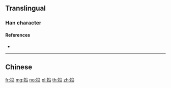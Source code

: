 {{character info/new}}
{{also|搗|擣}}
==Translingual==
{{Han simplified forms|擣|𢭏|捣|ex=y}}

===Han character===
{{Han char|rn=64|rad=手|as=07|sn=10|four=|canj=QPYU|ids=⿰扌岛}}

====References====
* {{Han ref|kx=0434.241|hdz=31887.020|uh=6363}}

----

==Chinese==
{{zh-see|搗}}

[[fr:捣]]
[[mg:捣]]
[[no:捣]]
[[pl:捣]]
[[th:捣]]
[[zh:捣]]